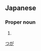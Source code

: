 ==Japanese==
{{ja-kanjitab|津|賀}}

===Proper noun===
{{ja-pos|proper|つが}}

# {{surname|lang=ja}}

[[Category:Japanese surnames|つが]]
